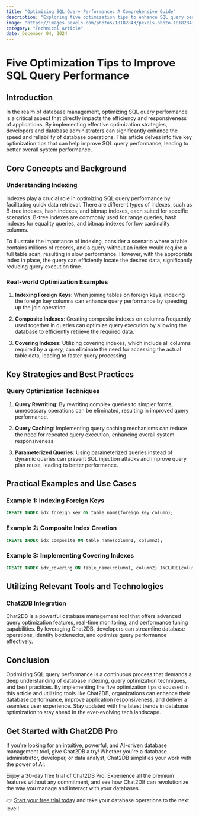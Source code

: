 ```yaml
---
title: "Optimizing SQL Query Performance: A Comprehensive Guide"
description: "Exploring five optimization tips to enhance SQL query performance and improve database efficiency."
image: "https://images.pexels.com/photos/18182843/pexels-photo-18182843.jpeg?auto=compress&cs=tinysrgb&dpr=1&w=500"
category: "Technical Article"
date: December 04, 2024
---
```


# Five Optimization Tips to Improve SQL Query Performance

## Introduction

In the realm of database management, optimizing SQL query performance is a critical aspect that directly impacts the efficiency and responsiveness of applications. By implementing effective optimization strategies, developers and database administrators can significantly enhance the speed and reliability of database operations. This article delves into five key optimization tips that can help improve SQL query performance, leading to better overall system performance.

## Core Concepts and Background

### Understanding Indexing

Indexes play a crucial role in optimizing SQL query performance by facilitating quick data retrieval. There are different types of indexes, such as B-tree indexes, hash indexes, and bitmap indexes, each suited for specific scenarios. B-tree indexes are commonly used for range queries, hash indexes for equality queries, and bitmap indexes for low cardinality columns.

To illustrate the importance of indexing, consider a scenario where a table contains millions of records, and a query without an index would require a full table scan, resulting in slow performance. However, with the appropriate index in place, the query can efficiently locate the desired data, significantly reducing query execution time.

### Real-world Optimization Examples

1. **Indexing Foreign Keys**: When joining tables on foreign keys, indexing the foreign key columns can enhance query performance by speeding up the join operation.

2. **Composite Indexes**: Creating composite indexes on columns frequently used together in queries can optimize query execution by allowing the database to efficiently retrieve the required data.

3. **Covering Indexes**: Utilizing covering indexes, which include all columns required by a query, can eliminate the need for accessing the actual table data, leading to faster query processing.

## Key Strategies and Best Practices

### Query Optimization Techniques

1. **Query Rewriting**: By rewriting complex queries to simpler forms, unnecessary operations can be eliminated, resulting in improved query performance.

2. **Query Caching**: Implementing query caching mechanisms can reduce the need for repeated query execution, enhancing overall system responsiveness.

3. **Parameterized Queries**: Using parameterized queries instead of dynamic queries can prevent SQL injection attacks and improve query plan reuse, leading to better performance.

## Practical Examples and Use Cases

### Example 1: Indexing Foreign Keys

```sql
CREATE INDEX idx_foreign_key ON table_name(foreign_key_column);
```

### Example 2: Composite Index Creation

```sql
CREATE INDEX idx_composite ON table_name(column1, column2);
```

### Example 3: Implementing Covering Indexes

```sql
CREATE INDEX idx_covering ON table_name(column1, column2) INCLUDE(column3, column4);
```

## Utilizing Relevant Tools and Technologies

### Chat2DB Integration

Chat2DB is a powerful database management tool that offers advanced query optimization features, real-time monitoring, and performance tuning capabilities. By leveraging Chat2DB, developers can streamline database operations, identify bottlenecks, and optimize query performance effectively.

## Conclusion

Optimizing SQL query performance is a continuous process that demands a deep understanding of database indexing, query optimization techniques, and best practices. By implementing the five optimization tips discussed in this article and utilizing tools like Chat2DB, organizations can enhance their database performance, improve application responsiveness, and deliver a seamless user experience. Stay updated with the latest trends in database optimization to stay ahead in the ever-evolving tech landscape.


## Get Started with Chat2DB Pro

If you're looking for an intuitive, powerful, and AI-driven database management tool, give Chat2DB a try! Whether you're a database administrator, developer, or data analyst, Chat2DB simplifies your work with the power of AI.

Enjoy a 30-day free trial of Chat2DB Pro. Experience all the premium features without any commitment, and see how Chat2DB can revolutionize the way you manage and interact with your databases.

👉 [Start your free trial today](https://chat2db.ai/pricing) and take your database operations to the next level!
